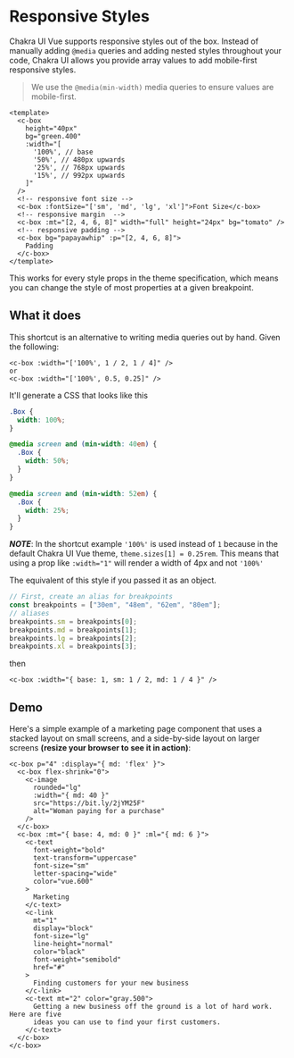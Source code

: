 
<SEO
  title="Responsive Styles"
  description="Chakra UI support responsive styles out of the box."
/>

# Responsive Styles


Chakra UI Vue supports responsive styles out of the box. Instead of manually adding
`@media` queries and adding nested styles throughout your code, Chakra UI allows
you provide array values to add mobile-first responsive styles.

<carbon-ad />

> We use the `@media(min-width)` media queries to ensure values are
> mobile-first.

```vue
<template>
  <c-box
    height="40px"
    bg="green.400"
    :width="[
      '100%', // base
      '50%', // 480px upwards
      '25%', // 768px upwards
      '15%', // 992px upwards
    ]"
  />
  <!-- responsive font size -->
  <c-box :fontSize="['sm', 'md', 'lg', 'xl']">Font Size</c-box>
  <!-- responsive margin  -->
  <c-box :mt="[2, 4, 6, 8]" width="full" height="24px" bg="tomato" />
  <!-- responsive padding -->
  <c-box bg="papayawhip" :p="[2, 4, 6, 8]">
    Padding
  </c-box>
</template>
```


This works for every style props in the theme specification, which means you can
change the style of most properties at a given breakpoint.

## What it does

This shortcut is an alternative to writing media queries out by hand. Given the
following:

```vue
<c-box :width="['100%', 1 / 2, 1 / 4]" />
or
<c-box :width="['100%', 0.5, 0.25]" />
```


It'll generate a CSS that looks like this

```css
.Box {
  width: 100%;
}

@media screen and (min-width: 40em) {
  .Box {
    width: 50%;
  }
}

@media screen and (min-width: 52em) {
  .Box {
    width: 25%;
  }
}
```


___NOTE___: In the shortcut example `'100%'` is used instead of `1` because in the default Chakra UI Vue theme, `theme.sizes[1] = 0.25rem`. This means that using a prop like `:width="1"` will render a width of 4px and not `'100%'`

The equivalent of this style if you passed it as an object.

```js
// First, create an alias for breakpoints
const breakpoints = ["30em", "48em", "62em", "80em"];
// aliases
breakpoints.sm = breakpoints[0];
breakpoints.md = breakpoints[1];
breakpoints.lg = breakpoints[2];
breakpoints.xl = breakpoints[3];
```


then

```vue
<c-box :width="{ base: 1, sm: 1 / 2, md: 1 / 4 }" />
```


## Demo

Here's a simple example of a marketing page component that uses a stacked layout
on small screens, and a side-by-side layout on larger screens **(resize your
browser to see it in action)**:

```vue live=true
<c-box p="4" :display="{ md: 'flex' }">
  <c-box flex-shrink="0">
    <c-image
      rounded="lg"
      :width="{ md: 40 }"
      src="https://bit.ly/2jYM25F"
      alt="Woman paying for a purchase"
    />
  </c-box>
  <c-box :mt="{ base: 4, md: 0 }" :ml="{ md: 6 }">
    <c-text
      font-weight="bold"
      text-transform="uppercase"
      font-size="sm"
      letter-spacing="wide"
      color="vue.600"
    >
      Marketing
    </c-text>
    <c-link
      mt="1"
      display="block"
      font-size="lg"
      line-height="normal"
      color="black"
      font-weight="semibold"
      href="#"
    >
      Finding customers for your new business
    </c-link>
    <c-text mt="2" color="gray.500">
      Getting a new business off the ground is a lot of hard work. Here are five
      ideas you can use to find your first customers.
    </c-text>
  </c-box>
</c-box>
```